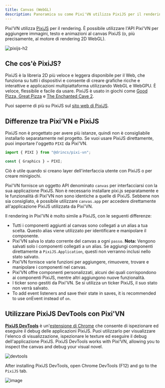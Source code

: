 ```yaml
---
title: Canvas (WebGL)
description: Panoramica su come Pixi'VN utilizza PixiJS per il rendering, differenze tra Pixi'VN e PixiJS e come interagire con gli strumenti canvas e di debug.
---
```


Pixi’VN utilizza [PixiJS](https://pixijs.com/8.x/guides/basics/what-pixijs-is) per il rendering. È possibile utilizzare l'API Pixi'VN per aggiungere immagini, testo e animazioni al canvas PixiJS (o, più precisamente, al motore di rendering 2D WebGL).

![pixijs-h2](/pixijs.svg)

## Che cos'è PixiJS?

PixiJS è la libreria 2D più veloce e leggera disponibile per il Web, che funziona su tutti i dispositivi e consente di creare grafiche ricche e interattive e applicazioni multipiattaforma utilizzando WebGL e WebGPU. È veloce, flessibile e facile da usare. PixiJS è usato in giochi come [Good Pizza, Great Pizza](https://www.goodpizzagreatpizza.com/) e [The Enchanted Cave 2](https://store.steampowered.com/app/368610/The_Enchanted_Cave_2/).

Puoi saperne di più su PixiJS sul [sito web di PixiJS](https://www.pixijs.com/).

## Differenze tra Pixi’VN e PixiJS

<Callout type="info">

PixiJS non è progettato per avere più istanze, quindi non è consigliabile installarlo separatamente nel progetto. Se vuoi usare PixiJS direttamente, puoi importare l'oggetto `PIXI` da Pixi'VN.

```ts
import { PIXI } from "@drincs/pixi-vn";

const { Graphics } = PIXI;
```

Ciò è utile quando si creano <DynamicLink href="/start/interface#adding-pixijs-ui-layers">layer dell'interfaccia utente con PixiJS</DynamicLink> o per <DynamicLink href="/start/minigames">creare minigiochi</DynamicLink>.

</Callout>

Pixi'VN fornisce un oggetto API denominato `canvas` per interfacciarsi con la sua applicazione PixiJS. Non è necessario installare pixi.js separatamente e le funzionalità di Pixi'VN non sono identiche a quelle di PixiJS. Sebbene non sia consigliato, è possibile utilizzare `canvas.app` per accedere direttamente all'applicazione PixiJS utilizzata da Pixi'VN.

Il rendering in Pixi'VN è molto simile a PixiJS, con le seguenti differenze:

- Tutti i componenti aggiunti al canvas sono collegati a un <DynamicLink href="/start/canvas-alias">alias</DynamicLink> a tua scelta. Questo alias viene utilizzato per identificare e manipolare il componente.
- Pixi'VN salva lo stato corrente del canvas a ogni <DynamicLink href="/start/labels">`passo`</DynamicLink>.
  **Nota:** Vengono salvati solo i componenti collegati a un alias. Se aggiungi componenti direttamente a `PixiJS.Application`, questi non verranno inclusi nello stato salvato.
- Pixi’VN fornisce <DynamicLink href="/start/canvas-functions">varie funzioni</DynamicLink> per aggiungere, rimuovere, trovare e manipolare i componenti nel canvas.
- Pixi’VN offre <DynamicLink href="/start/canvas-components">componenti personalizzati</DynamicLink>, alcuni dei quali corrispondono ai componenti PixiJS, mentre altri aggiungono nuove funzionalità.
- I ticker sono gestiti da Pixi'VN. Se si utilizza un ticker PixiJS, il suo stato non verrà salvato.
- To add event listeners and save their state in saves, it is recommended to use <DynamicLink href="/start/canvas-functions#add-a-listener-for-a-given-event">onEvent</DynamicLink> instead of `on`.

## Utilizzare PixiJS DevTools con Pixi'VN

[**PixiJS DevTools**](https://pixijs.io/devtools/) è un'[estensione di Chrome](https://chromewebstore.google.com/detail/pixijs-devtools/dlkffcaaoccbofklocbjcmppahjjboce) che consente di ispezionare ed eseguire il debug delle applicazioni PixiJS. Puoi utilizzarlo per visualizzare l'elenco di visualizzazione, ispezionare le texture ed eseguire il debug dell'applicazione PixiJS. PixiJS DevTools works with Pixi’VN, allowing you to inspect the canvas and debug your visual novel.

![devtools](/devtool-properties.gif)

After installing PixiJS DevTools, open Chrome DevTools (F12) and go to the `PixiJS` tab.

![image](/devtool-info.png)
